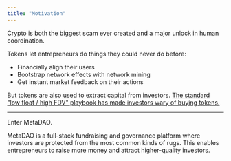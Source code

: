 ```yaml
---
title: "Motivation"
---
```


Crypto is both the biggest scam ever created and a major unlock in human coordination.

Tokens let entrepreneurs do things they could never do before:
- Financially align their users
- Bootstrap network effects with network mining
- Get instant market feedback on their actions

But tokens are also used to extract capital from investors. [The standard "low float / high FDV"
playbook has made investors wary of buying tokens.](https://youtu.be/99XsVSN_doQ?si=tEc6WePzplboWaQ1)

---

Enter MetaDAO.

MetaDAO is a full-stack fundraising and governance platform where investors are protected
from the most common kinds of rugs. This enables entrepreneurs to raise more money and
attract higher-quality investors.


